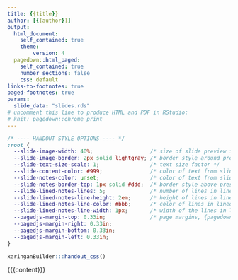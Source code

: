 ```yaml
---
title: {{title}}
author: [{{author}}]
output:
  html_document: 
    self_contained: true
    theme:
        version: 4
  pagedown::html_paged:
    self_contained: true
    number_sections: false
    css: default
links-to-footnotes: true
paged-footnotes: true
params:
  slide_data: "slides.rds"
# uncomment this line to produce HTML and PDF in RStudio:
# knit: pagedown::chrome_print
---
```


```css
/* ---- HANDOUT STYLE OPTIONS ---- */
:root {
  --slide-image-width: 40%;                  /* size of slide preview image */
  --slide-image-border: 2px solid lightgray; /* border style around preview image */
  --slide-text-size-scale: 1;                /* text size factor */
  --slide-content-color: #999;               /* color of text from slide content (use `unset` for default) */
  --slide-notes-color: unset;                /* color of text from slide's presenter notes */
  --slide-notes-border-top: 1px solid #ddd;  /* border style above presenter notes */
  --slide-lined-notes-lines: 5;              /* number of lines in lined notes area */
  --slide-lined-notes-line-height: 2em;      /* height of lines in lined notes */
  --slide-lined-notes-line-color: #bbb;      /* color of lines in lined notes */
  --slide-lined-notes-line-width: 1px;       /* width of the lines in lined notes */
  --pagedjs-margin-top: 0.33in;              /* page margins, {pagedown::html_paged only} */
  --pagedjs-margin-right: 0.33in;
  --pagedjs-margin-bottom: 0.33in;
  --pagedjs-margin-left: 0.33in;
}
```

```r
xaringanBuilder:::handout_css()
```

:::::: presenter-notes

{{{content}}}

::::::
